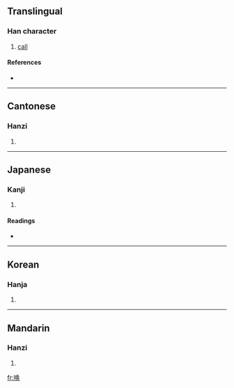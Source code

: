 {{also|喚}}
==Translingual==

===Han character===
{{Han char|rn=30|rad=口|as=07|sn=10|four=|canj=口弓月大 (RNBK), X口弓月大 (XRNBK)}}

# [[call]]

====References====
* {{Han ref|kx=0193.051|hdz=10632.080|uh=5524|ud=21796}}

----

==Cantonese==

===Hanzi===
{{yue-hanzi|jyut=|y=wun6}}

# {{defn|Cantonese}}

----

==Japanese==

===Kanji===
{{ja-kanji|grade=|rs=口07}}

# {{defn|Japanese}}

====Readings====
* {{ja-readings|on=[[かん]] (kan)|kun=[[よぶ]] (yobu)}}

----

==Korean==

===Hanja===
{{ko-hanja|hangeul=환|rv=hwan|mr=hwan}}

# {{defn|Korean}}

----

==Mandarin==

===Hanzi===
{{cmn-hanzi|tra=喚|pin=[[huàn]] ([[huan4]])|wg=huan<sup>4</sup>}}

# {{defn|Mandarin}}

[[fr:唤]]